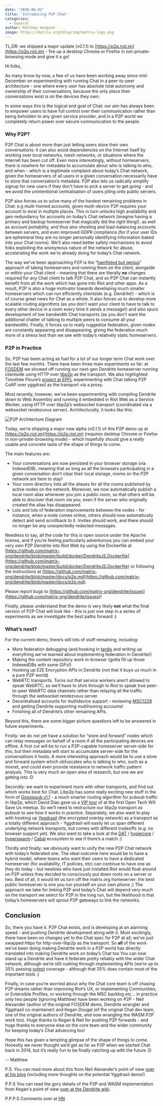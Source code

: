 ```yaml
---
date: '2020-06-02'
title: 'Introducing P2P Chat'
categories:
  - General
author: Matthew Hodgson
image: https://matrix.org/blog/img/matrix-logo.png
---
```


TL;DR: we shipped a major update (v0.1.1) to [https://p2p.riot.im](https://p2p.riot.im) - fire up a desktop Chrome or Firefox in not-private-browsing mode and give it a go!

Hi folks,

As many know by now, a few of us have been working away since mid-December on experimenting with running Chat in a peer-to-peer architecture - one where every user has absolute total autonomy and ownership of their conversations, because the only place their conversations exist is on the devices they own.

In some ways this is the logical end goal of Chat: our aim has always been to empower users to have full control over their communication rather than being beholden to any given service provider, and in a P2P world we completely return power over secure communication to the people.


### Why P2P?

P2P Chat is about more than just letting users store their own conversations: it can also avoid dependencies on the Internet itself by working over local networks, mesh networks, or situations where the Internet has been cut off.  Even more interestingly, without homeservers, there is nowhere for metadata to accumulate about who is talking to who, and when - which is a legitimate complaint about today’s Chat network, given the homeservers of all users in a given conversation necessarily have to store that conversation’s metadata.  P2P also lets us radically simplify signup for new users if they don’t have to pick a server to get going - and we avoid the unintentional centralisation of users piling onto public servers.

P2P also forces us to solve many of the hardest remaining problems in Chat: e.g multi-homed accounts, given multi-device P2P requires your account to exist in multiple places. This in turn unlocks high availability and geo-redundancy for accounts on today’s Chat network (imagine having a primary and backup homeserver that magically did the right thing!), as well as account portability, and thus also vhosting and load-balancing accounts between servers, and even improved GDPR compliance (for if your user IDs are ephemeral they are no longer personally identifying information baked into your Chat rooms).  We’ll also need better safety mechanisms to avoid folks exploiting the anonymous nature of the network for abuse, accelerating the work we’re already doing for today’s Chat network.

The way we’ve been approaching P2P is the “[hamfisted but genius](https://twitter.com/Lucid00/status/1263974339294175232)” approach of taking homeservers and running them on the client, alongside or within your Chat client - meaning that there are literally **no** changes required for any Chat client to talk P2P Chat, and so P2P Chat can instantly benefit from all the work which has gone into Riot and other apps.  As a result, P2P is also a huge motivator towards developing much smaller homeservers which can run efficiently clientside (e.g. Dendrite!) - which is of course great news for Chat as a whole.  It also forces us to develop more scalable routing algorithms (as you don’t want your client to have to talk to every other device in a room every time it sends a message!) and also spurs development of low bandwidth Chat transports (as you don’t want the additional chatter of talking to multiple peers to consume all your bandwidth).  Finally, it forces us to really ruggedize federation, given nodes are constantly appearing and disappearing, giving the federation much more of a stress test than we see with today’s relatively static homeservers.


### P2P in Practice

So, P2P has been acting as fuel for a lot of our longer term Chat work over the last few months.  There have been three main experiments so far: at [FOSDEM](https://fosdem.org/2020/schedule/event/dip_p2p_matrix/) we showed off running our next-gen Dendrite homeserver running clientside using HTTP over [libp2p](https://libp2p.io/) as the transport.  We also highlighted Timothée Floure’s [project at EPFL](https://www.epfl.ch/labs/dedis/wp-content/uploads/2020/01/presentation-2019-2-Timothee-Floure-Experimenting-with-Chat-federation-over-Yggdrasil.pdf) experimenting with Chat talking P2P CoAP over yggdrasil as the transport via a proxy.

Most recently, however, we’ve been experimenting with compiling Dendrite down to Web Assembly and running it embedded in Riot Web as a Service Worker, using HTTP over libp2p’s websocket transport (coordinated via a websocket rendezvous server).  Architecturally, it looks like this:

![P2P Architecture Diagram](/blog/img/p2p-diag.png)

Today, we’re shipping a major new alpha (v0.1.1) of this P2P demo up at [https://p2p.riot.im](https://p2p.riot.im) (requires desktop Chrome or Firefox in non-private-browsing mode) - which hopefully should give a really usable and concrete taste of the shape of things to come.

The main features are:

*   Your conversations are now persisted in your browser storage (via IndexedDB), meaning that as long as all the browsers participating in a given conversation don’t clear their local storage, rooms on the P2P network are here to stay!
*   Your room directory lists all the aliases for all the rooms published by active nodes on the network.  Moreover, we now automatically publish a local room alias whenever you join a public room, so that others will be able to discover that room via you, even if the server who originally created the alias has disappeared.
*   Lots and lots of federation improvements between the nodes - for instance, when a node comes online, others should now automatically detect and send scrollback to it.  Invites should work, and there should no longer be any unexpectedly redacted messages.

Needless to say, all the code for this is open source under the Apache license, and if you’re feeling particularly adventurous you can embed your very own P2P Dendrite into Riot Web by using the Dockerfile at [https://github.com/matrix-org/dendrite/blob/master/build/docker/DendriteJS.Dockerfile](https://github.com/matrix-org/dendrite/blob/master/build/docker/DendriteJS.Dockerfile) or following the instructions at  [https://github.com/matrix-org/dendrite/blob/master/docs/p2p.md](https://github.com/matrix-org/dendrite/blob/master/docs/p2p.md).

Please report bugs to [https://github.com/matrix-org/dendrite/issues](https://github.com/matrix-org/dendrite/issues)!

Finally, please understand that the demo is very likely **not** what the final version of P2P Chat will look like - this is just one step in a series of experiments as we investigate the best paths forward :)


### What’s next?

For the current demo, there’s still lots of stuff remaining, including:

*   More federation debugging (and hooking in [tardis](https://github.com/matrix-org/tardis) and writing up everything we’ve learned about implementing federation in Dendrite!)
*   Making the content repository work in-browser (gotta fill up those IndexedDBs with some GIFs!)
*   Hooking up E2E Encryption APIs in Dendrite (not that it buys us much in a pure P2P world)
*   WebRTC transports.  Turns out that service workers aren’t allowed to speak WebRTC, so we’ll have to shim through to Riot to speak true peer-to-peer WebRTC data channels rather than relaying all the traffic through the websocket rendezvous server.
*   Decentralised accounts for multidevice support - reviewing [MSC1228](https://github.com/matrix-org/matrix-doc/blob/rav/proposal/remove_mxids_from_events/proposals/1228-removing-mxids-from-events.md) and getting Dendrite supporting multihoming accounts!
*   Finishing all of Dendrite’s other remaining APIs.

Beyond this, there are some bigger picture questions left to be answered in future experiments.

Firstly: we do not yet have a solution for “store and forward” nodes which can relay messages on behalf of a room if all the participating devices are offline.  A first cut will be to run a P2P-capable homeserver server-side for this, but then metadata will start to accumulate server-side for the conversations it hosts.  A more interesting approach would be to use a store and forward system which obfuscates who is talking to who, such as a mixnet, and could even provide resistance to network traffic pattern analysis.  This is very much an open area of research, but one we are getting into :D

Secondly: we want to experiment more with other transports, and find out which works best for Chat.  Libp2p has some really exciting new stuff in the form of [Gossipsub v1.1](https://blog.ipfs.io/2020-05-20-gossipsub-v1.1) - a much smarter routing algorithm for pubsub traffic in libp2p, which David Dias gave us a [VIP tour](https://youtu.be/APVp-20ATLk?t=3598) of at the first Open Tech Will Save Us meetup.  So we’ll need to restructure our libp2p transport as pubsub to see how it works in practice.  Separately, we also want to play with hooking up [Yggdrasil](https://yggdrasil-network.github.io/) (the encrypted overlay network) as a transport as a totally different approach - Yggdrasil will easily let us span different underlying network transports, but comes with different tradeoffs (e.g. no browser support yet).  We also want to take a look at the [DAT](https://dat.foundation/) / [hypercore](https://github.com/hypercore-protocol/hypercore) / [hyperswarm](https://github.com/hyperswarm/hyperswarm) / [Cabal](https://cabal.chat/) ecosystem to see if there’s a match :)

Thirdly and finally: we obviously want to unify the new P2P Chat network with today’s federated one.  The ideal outcome here would be to have a hybrid model, where teams who want their users to have a dedicated homeserver (for availability, IT policies, etc) can continue to have one as they do today - but newbies who have just installed Riot would float around on P2P unless they decided to consciously put down roots on a server or two.  Best of all, it would let us turn off the matrix.org homeserver: the best public homeserver is one you run yourself on your own phone ;)  The approach we take for linking P2P and today’s Chat will depend very much on the transport we select for P2P in the long run, but the likelihood is that today’s homeservers will sprout P2P gateways to link the networks.


## Conclusion

So, there you have it.  P2P Chat exists, and is developing at an alarming speed - and pushing Dendrite development along with it.  Most excitingly, there have been no changes yet to the Chat spec for P2P at all; we’ve just swapped https for http-over-libp2p as the transport.  So **all** of the work we’ve been doing making Dendrite work in a P2P world has directly translated into making Dendrite work on today’s Chat too  You can now stand up a Dendrite and have it federate pretty reliably with the wider Chat network, although we’re still rushing through implementing APIs (we’re up to 35% passing [sytest](https://github.com/matrix-org/sytest) coverage - although that 35% does contain most of the important tests :)

Finally, in case you’re worried about why the Chat core team is off chasing P2P dreams rather than improving Riot’s UX, or implementing Communities, or Extensible Profiles, or working through the MSC backlog etc... in practice only two people (ignoring Matthew) have been working on P2P - Neil Alexander (author of the original FOSDEM demo, Dendrite wrangler and Yggdrasil co-maintainer) and Kegan Dougal (of the original Chat dev team, one of the original authors of Dendrite, and now wrangling the WASM P2P work too).  Huge thanks to Kegan & Neil for pushing P2P forwards - and huge thanks to everyone else on the core team and the wider community for keeping today’s Chat advancing too!

Hope this has given a tempting glimpse of the shape of things to come.  Honestly we never thought we’d get as far as P2P when we started Chat back in 2014, but it’s really fun to be finally catching up with the future :D

-- Matthew

P.S. You can read more about this from Neil Alexander’s point of view [over at his blog](https://neilalexander.dev/2020/06/02/thoughts-p2p-matrix.html) (including more thoughts on the potential Yggdrasil demo!)

P.P.S You can read the gory details of the P2P and WASM implementation from Kegan's point of view [over at the Dendrite wiki](https://github.com/matrix-org/dendrite/wiki/How-p2p.riot.im-works).

P.P.P.S Comments over at [HN](https://news.ycombinator.com/item?id=23393935)